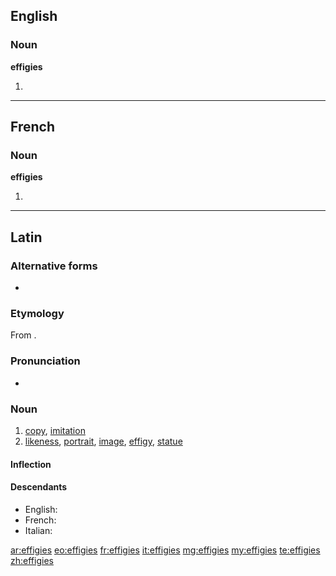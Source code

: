 ==English==

===Noun===
'''effigies'''

# {{plural of|[[effigy]]}}

----

==French==

===Noun===
'''effigies'''

# {{plural of|[[effigie]]|lang=fr}}

----

==Latin==

===Alternative forms===
* {{l|la|effigia}}

===Etymology===
From {{term|effingo|effingō|represent, portray|lang=la}}.

===Pronunciation===
* {{a|Classical}} {{IPA|/efˈfi.ɡi.eːs/|lang=la}}

===Noun===
{{la-noun|effigiēs|effigiei|effigiēī|f|fifth}}

# [[copy]], [[imitation]]
# [[likeness]], [[portrait]], [[image]], [[effigy]], [[statue]]

====Inflection====
{{la-decl-5th-VOW|effigi}}

====Descendants====
* English: {{l|en|effigy}}
* French: {{l|fr|effigie}}
* Italian: {{l|it|effigie}}

[[ar:effigies]]
[[eo:effigies]]
[[fr:effigies]]
[[it:effigies]]
[[mg:effigies]]
[[my:effigies]]
[[te:effigies]]
[[zh:effigies]]